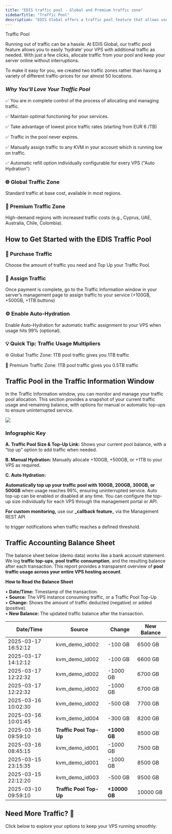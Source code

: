 ```yaml
---
title: "EDIS traffic pool - Global and Premium traffic zone"
sidebarTitle: "Traffic Pool"
description: "EDIS Global offers a traffic pool feature that allows users to manage and allocate traffic to their VPS plans. The service features two traffic zones – the standard Global Traffic Zone and a Premium Traffic Zone"
---
```



Traffic Pool

Running out of traffic can be a hassle. At EDIS Global, our traffic pool feature allows you to easily ‘hydrate’ your VPS with additional traffic as needed. With just a few clicks, allocate traffic from your pool and keep your server online without interruptions.

To make it easy for you, we created two traffic zones rather than having a variety of different traffic-prices for our almost 50 locations.

<CtaButton label="Top-up Traffic Pool" link="https://manage.edisglobal.com/cart.php?gid=214" />

### *Why You'll Love Your Traffic Pool*

✅ You are in complete control of the process of allocating and managing traffic.

✅ Maintain optimal functioning for your services.

✅ Take advantage of lowest price traffic rates (starting from EUR 6 /TB)

✅ Traffic in the pool never expires.

✅ Manually assign traffic to any KVM in your account which is running low on traffic.

✅ Automatic refill option individually configurable for every VPS ("Auto Hydration")

### 

### 🌐 Global Traffic Zone

Standard traffic at base cost, available in most regions.

### 💎 Premium Traffic Zone

High-demand regions with increased traffic costs (e.g., Cyprus, UAE, Australia, Chile, Colombia).

## **How to Get Started with the EDIS Traffic Pool**

### 🛒 Purchase Traffic

Choose the amount of traffic you need and Top Up your Traffic Pool.

### 📌 Assign Traffic

Once payment is complete, go to the Traffic Information window in your server’s management page to assign traffic to your service (+100GB, +500GB, +1TB buttons)

### ⚙️ Enable Auto-Hydration

Enable Auto-Hydration for automatic traffic assignment to your VPS when usage hits 99% (optional).

### 💡 Quick Tip: Traffic Usage Multipliers

🌐 Global Traffic Zone: 1TB pool traffic gives you 1TB traffic

💎 Premium Traffic Zone: 1TB pool traffic gives you 0.5TB traffic



<CtaButton label="Top-up Traffic Pool" link="https://manage.edisglobal.com/cart.php?gid=214" />



## Traffic Pool in the Traffic Information Window

In the Traffic Information window, you can monitor and manage your traffic pool allocation. This section provides a snapshot of your current traffic usage and remaining balance, with options for manual or automatic top-ups to ensure uninterrupted service.

![](/assets/_incGduwnwlN1t_FCJzrC_traffic-pool-edis-global-manual-auto-hydration.png)

### Infographic Key

**A. Traffic Pool Size & Top-Up Link:**
Shows your current pool balance, with a “top up” option to add traffic when needed.

**B. Manual Hydration:**
Manually allocate +100GB, +500GB, or +1TB to your VPS as required.

**C. Auto Hydration:**

**Automatically top up your traffic pool with 100GB, 200GB, 300GB, or 500GB** when usage reaches 99%, ensuring uninterrupted service. Auto top-up can be enabled or disabled at any time. You can configure the top-up size individually for each VPS through the management portal or API. 



**For custom monitoring,** use our **_callback feature**_ via the Management REST API 
<CtaButton label="Callback via API" link="https://docs.edisglobal.com/management-api-reference/hooks/example-callback-triggered" />

to trigger notifications when traffic reaches a defined threshold.

## Traffic Accounting Balance Sheet

The balance sheet below (demo data) works like a bank account statement. We log **traffic top-ups**, **pool** **traffic consumption**, and the resulting balance after each transaction. This report provides a transparent overview of **pool** **traffic usage across your entire VPS hosting account**.

**How to Read the Balance Sheet**

• **Date/Time:** Timestamp of the transaction.\
• **Source:** The VPS instance consuming traffic, or a Traffic Pool Top-Up\
• **Change:** Shows the amount of traffic deducted (negative) or added (positive).\
• **New Balance:** The updated traffic balance after the transaction.

| Date/Time           | Source              | Change    | New Balance |
| ------------------- | ------------------- | --------- | ----------- |
| 2025-03-17 16:52:12 | kvm_demo_id002      | \-100 GB  | 6500 GB     |
| 2025-03-17 14:12:12 | kvm_demo_id002      | \-100 GB  | 6600 GB     |
| 2025-03-17 12:22:32 | kvm_demo_id002      | \-1000 GB | 6700 GB     |
| 2025-03-17 12:22:32 | kvm_demo_id002      | \-1000 GB | 6700 GB     |
| 2025-03-16 10:02:30 | kvm_demo_id002      | \-500 GB  | 7700 GB     |
| 2025-03-16 10:01:45 | kvm_demo_id004      | \-300 GB  | 8200 GB     |
| 2025-03-16 09:59:10 | **Traffic Pool Top-Up** | **+1000 GB** | 8500 GB     |
| 2025-03-16 08:45:15 | kvm_demo_id001      | \-1000 GB | 7500 GB     |
| 2025-03-15 23:15:35 | kvm_demo_id001      | \-1000 GB | 8500 GB     |
| 2025-03-15 22:12:20 | kvm_demo_id003      | \-500 GB  | 9500 GB     |
| 2025-03-10 09:59:10 | **Traffic Pool Top-Up** | **+10000 GB** | 10000 GB    |

<CtaButton label="Top-up Traffic Pool" link="https://manage.edisglobal.com/cart.php?gid=214" />



## Need More Traffic? 🚀

Click below to explore your options to keep your VPS running smoothly:

<CtaButton label="Exceeding Monthly Traffic Limit" link="./exceeding-monthly-traffic-limit-edis-global" />


